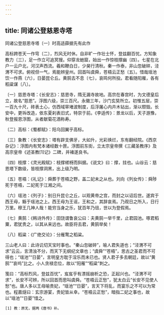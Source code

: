```yaml
---
---
---
```

title: 同诸公登慈恩寺塔
---



同诸公登慈恩寺塔〔一〕时高适薛据先有此作


高标跨苍天一作穹〔二〕，烈风无时休。自非旷一作壮士怀，登兹翻百忧。方知象教力〔三〕，足一作立可追冥搜。仰穿龙虵窟，始出一作惊枝撑幽〔四〕。七星在北户一云户北，河汉声西流。羲和鞭白日，少昊行清秋。秦一作泰，非山忽破碎，泾渭不可求。俯视但一气，焉能辨皇州。回首叫虞舜，苍梧云正愁〔五〕。惜哉瑶池饮一作燕〔六〕，日晏昆仑丘。黄鹄去不息〔七〕，哀鸣何所投。君看随阳雁，各有稻粱谋〔八〕。

〔一〕慈恩寺塔：《长安志》：慈恩寺，隋无漏寺故地。高宗在春宫时，为文德皇后立，故名“慈恩”。浮图六级，崇三百尺。永徽三年，沙门玄奘所立。初惟五层，崇一百九十尺，砖表土心，仿西域窣堵波制度，后浮屠心内卉木钻出，渐以颓毁。长安中，更坼改造，依东夏刹表旧式，特崇于前。《李适传》：景龙以后，天子游豫，秋登报恩浮图，从者献菊花酒称寿。

〔二〕高标：《蜀都赋》：阳乌回翼乎高标。

〔三〕象教：《长安志》：塔有辟支佛牙，大如升，光彩焕烂，东有翻经院。《西京杂记》：浮图内有梵本诸经数十匣。浮图前东街，立太宗皇帝撰《三藏圣教序》及高宗皇帝《述圣教[1]记》二碑，并褚遂良书。

〔四〕枝撑：《灵光殿赋》：枝撑槎枒而斜据。《说文》曰：撑，拄也。山谷云：慈恩塔下数级，皆枝撑洞黑，出上级乃明。

〔五〕苍梧：《礼记》：舜葬于苍梧之野，盖二妃未之从也。刘向《列女传》：舜陟死于苍梧，二妃死于江湘之间。

〔六〕瑶池：《列子》：别日升昆仑之丘，以观黄帝之宫，而封之以诏后世。遂宾于西王母，觞于瑶池之上。西王母为王谣，王和之，其辞哀焉。乃观日之所入，日行万里。穆王几神人哉！能穷当身之乐，犹百年乃徂，世以为登假焉。

〔七〕黄鹄：《韩诗外传》：田饶谓鲁哀公曰：夫黄鹄一举千里，止君园池。啄君稻粟，君犹贵之，以其从来远也。故臣将去君，黄鹄举矣！

〔八〕稻粱：《广绝交论》：分雁鹜之稻粱。

三山老人曰：此诗讥切天宝时事也。“秦山忽破碎”，喻人君失道也；“泾渭不可求”云云，言清浊不分，而天下无纲纪文章也；“虞舜”“苍梧”，思古之圣君而不可得也；“瑶池”“日晏”，言明皇方耽于淫乐而未已也。贤人君子多去朝廷，故以“黄鹄”“哀呜”比之。小人贪禄恋位，故以“阳雁”“稻粱”刺之。

笺曰：“高标烈风，登兹百忧”，岌岌乎有漂摇崩析之恐，正起兴也。“泾渭不可求”，长安不可辨，所以回首而思叫虞舜。“苍梧云正愁”，犹太白云“长安不见使人愁”也。唐人多以王母喻贵妃，“瑶池”“日晏”，言天下将乱，而宴乐之不可以为常也。程嘉燧曰：玄宗游宴，贵妃皆从幸。“苍梧云正愁”，暗指二妃之事也，故以“瑶池”“日晏”惜之。

	[1] 教：原无，据两《唐书》补。